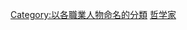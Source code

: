 {{Wikipedia category|hidden=yes|container=yes}}
{{Eponymous category}}

[[Category:以各職業人物命名的分類|Category:以各職業人物命名的分類]]
[[Category:哲学家|]]